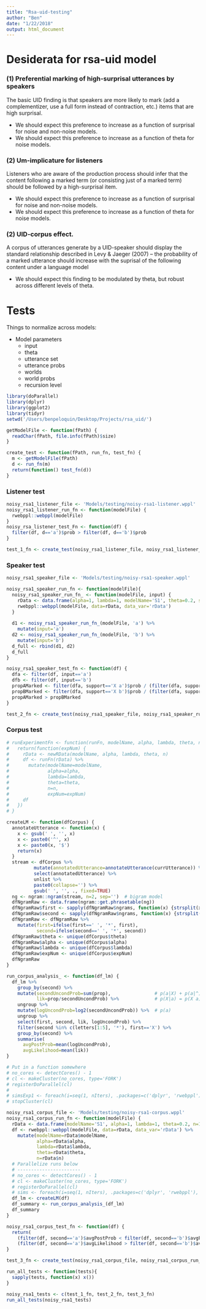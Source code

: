 ```yaml
---
title: "Rsa-uid-testing"
author: "Ben"
date: "1/22/2018"
output: html_document
---
```


# Desiderata for rsa-uid model

### (1) Preferential marking of high-surprisal utterances by speakers
The basic UID finding is that speakers are more likely to mark (add a complementizer, use a full form instead of contraction, etc.) items that are high surprisal.

* We should expect this preference to increase as a function of surprisal for noise and non-noise models.
* We should expect this preference to increase as a function of theta for noise models.

### (2) Um-implicature for listeners
Listeners who are aware of the production process should infer that the content following a marked term (or consisting just of a marked term) should be followed by a high-surprisal item.

* We should expect this preference to increase as a function of surprisal for noise and non-noise models.
* We should expect this preference to increase as a function of theta for noise models.

### (2) UID-corpus effect.
A corpus of utterances generate by a UID-speaker should display the standard relationship described in Levy & Jaeger (2007) -- the probability of a marked utterance should increase with the suprisal of the following content under a language model

* We should expect this finding to be modulated by theta, but robust across different levels of theta.

# Tests

Things to normalize across models:

* Model parameters
  + input
  + theta
  + utterance set
  + utterance probs
  + worlds
  + world probs
  + recursion level

```r
library(doParallel)
library(dplyr)
library(ggplot2)
library(tidyr)
setwd('/Users/benpeloquin/Desktop/Projects/rsa_uid/')
```

```r
getModelFile <- function(fPath) {
  readChar(fPath, file.info(fPath)$size)
}

create_test <- function(fPath, run_fn, test_fn) {
  m <- getModelFile(fPath)
  d <- run_fn(m)
  return(function() test_fn(d))
}
```

### Listener test
```r
noisy_rsa1_listener_file <- 'Models/testing/noisy-rsa1-listener.wppl'
noisy_rsa1_listener_run_fn <- function(modelFile) {
  rwebppl::webppl(modelFile)
}
noisy_rsa_listener_test_Fn <- function(df) {
  filter(df, d=='a')$prob > filter(df, d=='b')$prob
}

test_1_fn <- create_test(noisy_rsa1_listener_file, noisy_rsa1_listener_run_fn, noisy_rsa_listener_test_Fn)
```
### Speaker test
```r
noisy_rsa1_speaker_file <- 'Models/testing/noisy-rsa1-speaker.wppl'

noisy_rsa1_speaker_run_fn <- function(modelFile){
  noisy_rsa1_speaker_run_fn_ <- function(modelFile, input) {
    rData <- data.frame(alpha=1, lambda=1, modelName='S1', theta=0.2, speakerInput=input)
    rwebppl::webppl(modelFile, data=rData, data_var='rData')
  }
  
  d1 <- noisy_rsa1_speaker_run_fn_(modelFile, 'a') %>%
    mutate(input='a')
  d2 <- noisy_rsa1_speaker_run_fn_(modelFile, 'b') %>%
    mutate(input='b')
  d_full <- rbind(d1, d2)
  d_full
}

noisy_rsa1_speaker_test_fn <- function(df) {
  dfa <- filter(df, input=='a')
  dfb <- filter(df, input=='b')
  propAMarked <- filter(dfa, support=='X a')$prob / (filter(dfa, support=='X a')$prob + filter(dfa, support=='a')$prob)
  propBMarked <- filter(dfa, support=='X b')$prob / (filter(dfa, support=='X b')$prob + filter(dfa, support=='b')$prob)
  propAMarked > propBMarked
}

test_2_fn <- create_test(noisy_rsa1_speaker_file, noisy_rsa1_speaker_run_fn, noisy_rsa1_speaker_test_fn)
```

### Corpus test
```r
# runExperimentFn <- function(runFn, modelName, alpha, lambda, theta, n) {
#   return(function(expNum) {
#     rData <- newRData(modelName, alpha, lambda, theta, n)
#     df <- runFn(rData) %>%
#       mutate(modelName=modelName,
#              alpha=alpha,
#              lambda=lambda,
#              theta=theta,
#              n=n,
#              expNum=expNum)
#     df 
#   })
# }

createLM <- function(dfCorpus) {
  annotateUtterance <- function(x) {
    x <- gsub(' ', '', x)
    x <- paste0('^', x)
    x <- paste0(x, '$')
    return(x)
  }
  stream <- dfCorpus %>%
          mutate(annotatedUtterance=annotateUtterance(currUtterance)) %>%
          select(annotatedUtterance) %>%
          unlist %>%
          paste0(collapse='') %>%
          gsub(' ', '', ., fixed=TRUE)
  ng <- ngram::ngram(stream, n=2, sep='')  # bigram model
  dfNgramRaw <- data.frame(ngram::get.phrasetable(ng))
  dfNgramRaw$first <- sapply(dfNgramRaw$ngrams, function(x) {strsplit(x, '')}[[1]][1])
  dfNgramRaw$second <- sapply(dfNgramRaw$ngrams, function(x) {strsplit(x, '')}[[1]][3])
  dfNgramRaw <- dfNgramRaw %>%
    mutate(first=ifelse(first==' ', '*', first),
           second=ifelse(second==' ', '*', second))
  dfNgramRaw$theta <- unique(dfCorpus$theta)
  dfNgramRaw$alpha <- unique(dfCorpus$alpha)
  dfNgramRaw$lambda <- unique(dfCorpus$lambda)
  dfNgramRaw$expNum <- unique(dfCorpus$expNum)
  dfNgramRaw
}

run_corpus_analysis_ <- function(df_lm) {
  df_lm %>%
    group_by(second) %>%
    mutate(secondUncondProb=sum(prop),                # p(a|X) + p(a|^)
           lik=prop/secondUncondProb) %>%             # p(X|a) = p(X a) / p(a|X) + p(a|^)
    ungroup %>%
    mutate(logUncondProb=log2(secondUncondProb)) %>%  # p(a)
    ungroup %>%
    select(first, second, lik, logUncondProb) %>%
    filter(second %in% c(letters[1:5], '*'), first=='X') %>%
    group_by(second) %>%
    summarise(
      avgPostProb=mean(logUncondProb),
      avgLikelihood=mean(lik))
}

# Put in a function somewhere
# no_cores <- detectCores() - 1
# cl <- makeCluster(no_cores, type='FORK')
# registerDoParallel(cl)
# 
# simsExp1 <- foreach(i=seq(1, nIters), .packages=c('dplyr', 'rwebppl'), .combine=rbind) %dopar% runExp1(i)
# stopCluster(cl)
```

```r
noisy_rsa1_corpus_file <- 'Models/testing/noisy-rsa1-corpus.wppl'
noisy_rsa1_corpus_run_fn <- function(modelFile) {
  rData <- data.frame(modelName='S1', alpha=1, lambda=1, theta=0.2, n=100)
  df <- rwebppl::webppl(modelFile, data=rData, data_var='rData') %>%
    mutate(modelName=rData$modelName,
           alpha=rData$alpha,
           lambda=rData$lambda,
           theta=rData$theta,
           n=rData$n)
  # Parallelize runs below
  # -----------------------
  # no_cores <- detectCores() - 1
  # cl <- makeCluster(no_cores, type='FORK')
  # registerDoParallel(cl)
  # sims <- foreach(i=seq(1, nIters), .packages=c('dplyr', 'rwebppl'), .combine=rbind) %dopar% runExp1(i)
  df_lm <- createLM(df)
  df_summary <- run_corpus_analysis_(df_lm)
  df_summary
}

noisy_rsa1_corpus_test_fn <- function(df) {
  return(
    (filter(df, second=='a')$avgPostProb < filter(df, second=='b')$avgPostProb) && 
    (filter(df, second=='a')$avgLikelihood > filter(df, second=='b')$avgLikelihood))
}

test_3_fn <- create_test(noisy_rsa1_corpus_file, noisy_rsa1_corpus_run_fn, noisy_rsa1_corpus_test_fn)
```

```r
run_all_tests <- function(tests){
  sapply(tests, function(x) x())
}

noisy_rsa1_tests <- c(test_1_fn, test_2_fn, test_3_fn)
run_all_tests(noisy_rsa1_tests)
```


